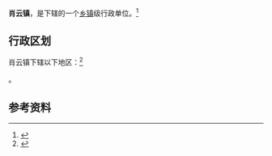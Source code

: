 {{中国乡级行政区|37/08/28/103/000}}

'''肖云镇'''，是{{PRC admin/fullname|37/08/28/103/000|3}}下辖的一个[[乡镇|乡镇]]级行政单位。<ref>{{PRC admin/ref sgc|{{PRC admin/parent|37/08/28/103/000}}}}</ref>

== 行政区划 ==

肖云镇下辖以下地区：<ref>{{PRC admin/ref sgc|37/08/28/103/000}}</ref>

{{PRC admin/children|37/08/28/103/000}}。

== 参考资料 ==

{{reflist}}

{{行政区划小作品}}
{{PRC admin/navcat|37/08/28/103/000}}